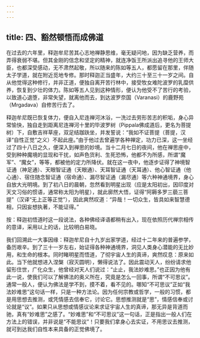 ```yaml
---
---
---
```

title: 四、豁然顿悟而成佛道
---




在过去的六年里，释迦牟尼苦其心志地禅静思维，毫无疑问地，因为缺乏营养，而弄得衰弱不堪。但其金刚的信念和坚定的精神，就连净饭王所派出追寻他的王师大臣，也都深受感动，无不肃然起敬，所以随来的陈如等五人，都愿留在那里，伴随太子学道，就在附近觅地专修。那时释迦正当盛年，大约三十至三十一岁之间。自从他觉得这种修行，并非正道，便独自离开苦行林中，接受牧女难陀波罗的乳糜供养，恢复到少壮的体力。陈如等五人见到这种情形，便认为他受不了苦行的考验，以致道心退堕，非常失望，就离他而去，到达波罗奈国（Varanasi）的鹿野苑（Mrgadava）自修苦行去了。

释迦牟尼既已恢复体力，便自入尼连禅河沐浴，一洗过去劳形苦志的积垢，身心异常愉快，独自走到距离尼连禅河十里的毕波罗树（Pippala佛成道后，更名为菩提树）下，自敷吉祥草座，双足结跏趺坐，并发誓说：“我如不证菩提（菩提，汉译“自性正觉”之义）不起此座。”由于他过去曾遍学各种禅定，功力已深，这一坐经过了四十八日之久，便深入到禅思的妙境。当十二月七日的夜间，他在禅思座中，受到种种魔境的显现和干扰，如声色货利、生死恐怖，他都不为所感，所谓“魔军”、“魔女”，等等，都被他的定力所降伏。就在这一夜中，他逐步证得了神境智证通（神足通）、天眼智证通（天眼通）、天耳智证通（天耳通）、他心智证通（他心通）、宿住随念智证通（宿命通）、漏尽智证通（漏尽通）等六种神通境界，身心自放大光明境。到了初八日的晨朝，忽然看到明星出现（应是太阳初出，因印度对天文习俗的惯语，通常称太阳为明星），就此廓然大悟，证得“阿耨多罗三藐三菩提”（汉译“无上正等正觉”），因此爽然叹道：“异哉！一切众生，皆具如来智慧德相，只因妄想执著，不能证得。”

按：释迦初悟道时这一段说法，各种佛经译语都稍有出入，现在依照历代禅宗相传的意译，采用以上的话，比较明白易晓。

我们回溯此一大事因缘：释迦牟尼自十九岁出家学道，经过十二年来的普遍参学，备历艰辛。到了三十一岁左右，始证得各种神通境界，洞见人类身心潜能的无比妙用，和生命的根本。同时睹明星而悟道，了彻宇宙人生的真谛，爽然叹息：原来如此。当下他就想进入涅槃（寂灭圆明），懒得说法了。因此震动天人，纷纷请求他留形住世，广化众生，他曾经对天人们说过：“止止，我法妙难思。”也正因为他有此一说，使我们可以了解佛法的奥义所在，究竟是怎么一回事，所谓“不可思议”。通常一般人，便认为佛法是学不到，摸不着，看不见的。哪知“不可思议”正如“我法妙难思”这句话一样，只是一种方法论。因为任何宗教或哲学，一般的习惯，都是用思想去推测，或凭情感去信奉它，讨论它。思想推测就是“思”，情感信奉或讨论就是“议”。如果只从思想或情感议论来求证宇宙人生的真谛，那无异是背道而驰，真有“妙难思”之感了。“妙难思”和“不可思议”这一句话，正是指出一般人们在方法上的错误，并非说是“不能思议”！只要我们拿身心去实证，不用思议去推测，就可到达我们自性本来具备的正觉佛境了。